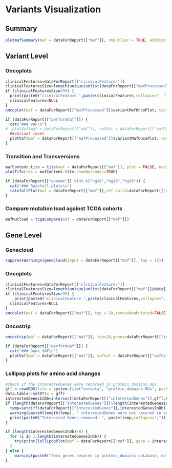 
# Variants Visualization
## Summary
```r
plotmafSummary(maf = dataForReport[["maf"]], rmOutlier = TRUE, addStat = 'median', dashboard = TRUE, titvRaw = FALSE)
```


## Variant Level
### Oncoplots
```r
clinicalFeatures=dataForReport[["clinicalFeatures"]]
clinicalFeaturesSize=length(unique(unlist(dataForReport[["mafProcessed"]]$variantMafOncoPlot@data[,..clinicalFeatures])))
if (clinicalFeaturesSize>99) {
  print(paste0("clinicalFeature ",paste(clinicalFeatures,collapse=", ")," has too many groups. Reduce it to less than 99 groups for Oncoplots"))
  clinicalFeatures=NULL
}
oncoplot(maf = dataForReport[["mafProcessed"]]$variantMafOncoPlot, top = 10,removeNonMutated=FALSE,showTumorSampleBarcodes=TRUE,clinicalFeatures=clinicalFeatures)
```

<!-- ### VAF -->
```r
if (dataForReport[["performVaf"]]) {
  cat("### VAF\n")
#  plotVaf(maf = dataForReport[["maf"]], vafCol = dataForReport[["vafCol"]])
  ##variant level
  plotVaf(maf = dataForReport[["mafProcessed"]]$variantMafOncoPlot, vafCol = dataForReport[["vafCol"]])
}

```
<!-- ```{r} -->
<!-- plotVaf(maf = dataForReport[["maf"]], vafCol = dataForReport[["vafCol"]]) -->
<!-- ``` -->

### Transition and Transversions
```r
mafContent.titv = titv(maf = dataForReport[["maf"]], plot = FALSE, useSyn = TRUE)
plotTiTv(res = mafContent.titv,showBarcodes=TRUE)
```


<!-- ### Rainfall plots -->
```r
if (dataForReport[["genome"]] %in% c("hg18","hg19","hg38")) {
  cat("### Rainfall plots\n")
  rainfallPlot(maf = dataForReport[["maf"]],ref.build=dataForReport[["genome"]])
}
```


### Compare mutation load against TCGA cohorts
```r
mafMutload = tcgaCompare(maf = dataForReport[["maf"]])
```

## Gene Level
### Genecloud
```r
suppressWarnings(geneCloud(input = dataForReport[["maf"]], top = 15))
```

### Oncoplots
```r
clinicalFeatures=dataForReport[["clinicalFeatures"]]
clinicalFeaturesSize=length(unique(unlist(dataForReport[["maf"]]@data[,..clinicalFeatures])))
if (clinicalFeaturesSize>99) {
    print(paste0("clinicalFeature ",paste(clinicalFeatures,collapse=", ")," has too many groups. Reduce it to less than 99 groups for Oncoplots and Oncostrip"))
  clinicalFeatures=NULL
}
oncoplot(maf = dataForReport[["maf"]], top = 10,removeNonMutated=FALSE,showTumorSampleBarcodes=TRUE,clinicalFeatures=clinicalFeatures)
```

### Oncostrip

```r
oncostrip(maf = dataForReport[["maf"]], top=10,genes=dataForReport[["interestedGenes"]],removeNonMutated=FALSE,showTumorSampleBarcodes=TRUE,clinicalFeatures=clinicalFeatures)
```

<!-- ### VAF -->
```r
if (dataForReport[["performVaf"]]) {
  cat("### Gene VAF\n")
  plotVaf(maf = dataForReport[["maf"]], vafCol = dataForReport[["vafCol"]])
}
```

### Lollipop plots for amino acid changes
```r
#check if the interestedGenes were recorded in protein_domains.RDs 
gff = readRDS(file = system.file("extdata", "protein_domains.RDs", package = "maftools"))
data.table::setDT(x = gff)
interestedGenesInDb=intersect(dataForReport[["interestedGenes"]],gff[,HGNC])
if (length(dataForReport[["interestedGenes"]])>length(interestedGenesInDb)) {
  temp=setdiff(dataForReport[["interestedGenes"]],interestedGenesInDb)
  warning(paste0(length(temp), " interestedGenes were not recored in protein_domains database, removed from Lollipop plots"))
  print(paste0("Interested Genes removed: ", paste(temp,collapse=";")))
}

if (length(interestedGenesInDb)>0) {
  for (i in 1:length(interestedGenesInDb)) {
    try(print(lollipopPlot(maf = dataForReport[["maf"]], gene = interestedGenesInDb[i], AACol = dataForReport[["AACol"]], showMutationRate = TRUE)))
  }
} else {
    warning(paste0("Zero genes recored in protein_domains database, no Lollipop plots"))
}

```

